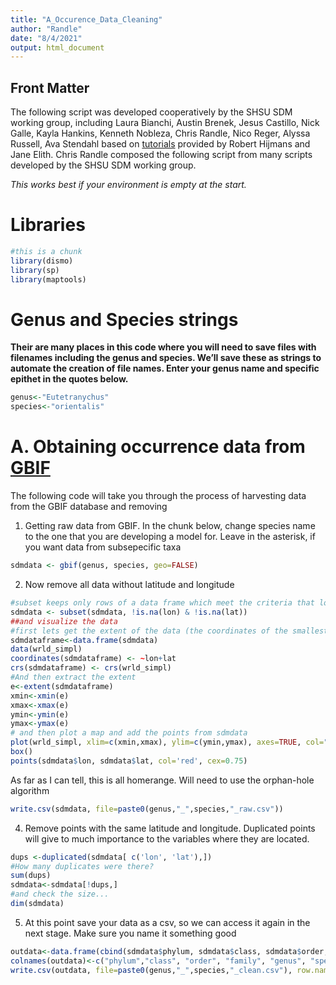 ```yaml
---
title: "A_Occurence_Data_Cleaning"
author: "Randle"
date: "8/4/2021"
output: html_document
---
```



## Front Matter
The following script was developed cooperatively by the SHSU SDM working group, including Laura	Bianchi, Austin	Brenek, Jesus	Castillo, Nick 	Galle, Kayla	Hankins, Kenneth	Nobleza, Chris	Randle, Nico	Reger, Alyssa	Russell, Ava	Stendahl based on [tutorials](https://rspatial.org/) provided by Robert Hijmans and Jane Elith. Chris Randle composed the following script from many scripts developed by the SHSU SDM working group.

*This works best if your environment is empty at the start.*

# Libraries
```r
#this is a chunk
library(dismo)
library(sp)
library(maptools)
```
# Genus and Species strings
**Their are many places in this code where you will need to save files with filenames including the genus and species. We'll save these as strings to automate the creation of file names. Enter your genus name and specific epithet in the quotes below.**
```r
genus<-"Eutetranychus"
species<-"orientalis"
```
# **A.** Obtaining occurrence data from [GBIF](https://www.gbif.org/)
The following code will take you through the process of harvesting data from the GBIF database and removing 

1. Getting raw data from GBIF.
In the chunk below, change species name to the one that you are developing a model for. Leave in the asterisk, if you want data from subsepecific taxa
```r
sdmdata <- gbif(genus, species, geo=FALSE)
```

2. Now remove all data without latitude and longitude
```r
#subset keeps only rows of a data frame which meet the criteria that lon is not NA and that lat is not NA
sdmdata <- subset(sdmdata, !is.na(lon) & !is.na(lat))
##and visualize the data
#first lets get the extent of the data (the coordinates of the smallest box needed to encapsulate the data)  To do this I first need to convert sdmdata into a dataframe with the same coordinates as "wrldsmpl"
sdmdataframe<-data.frame(sdmdata)
data(wrld_simpl)
coordinates(sdmdataframe) <- ~lon+lat
crs(sdmdataframe) <- crs(wrld_simpl)
#And then extract the extent
e<-extent(sdmdataframe)
xmin<-xmin(e)
xmax<-xmax(e)
ymin<-ymin(e)
ymax<-ymax(e)
# and then plot a map and add the points from sdmdata
plot(wrld_simpl, xlim=c(xmin,xmax), ylim=c(ymin,ymax), axes=TRUE, col="light yellow")
box()
points(sdmdata$lon, sdmdata$lat, col='red', cex=0.75)
```

As far as I can tell, this is all homerange. Will need to use the orphan-hole algorithm

```r
write.csv(sdmdata, file=paste0(genus,"_",species,"_raw.csv"))
```



4. Remove points with the same latitude and longitude. Duplicated points will give to much importance to the variables where they are located.
```r
dups <-duplicated(sdmdata[ c('lon', 'lat'),])
#How many duplicates were there?
sum(dups)
sdmdata<-sdmdata[!dups,]
#and check the size...
dim(sdmdata)
```

5. At this point save your data as a csv, so we can access it again in the next stage. Make sure you name it something good
```r
outdata<-data.frame(cbind(sdmdata$phylum, sdmdata$class, sdmdata$order, sdmdata$family, sdmdata$genus, sdmdata$species, sdmdata$country, sdmdata$adm1, sdmdata$lon, sdmdata$lat))
colnames(outdata)<-c("phylum","class", "order", "family", "genus", "species", "country", "adm1", "lon", "lat")
write.csv(outdata, file=paste0(genus,"_",species,"_clean.csv"), row.names=FALSE)
```

